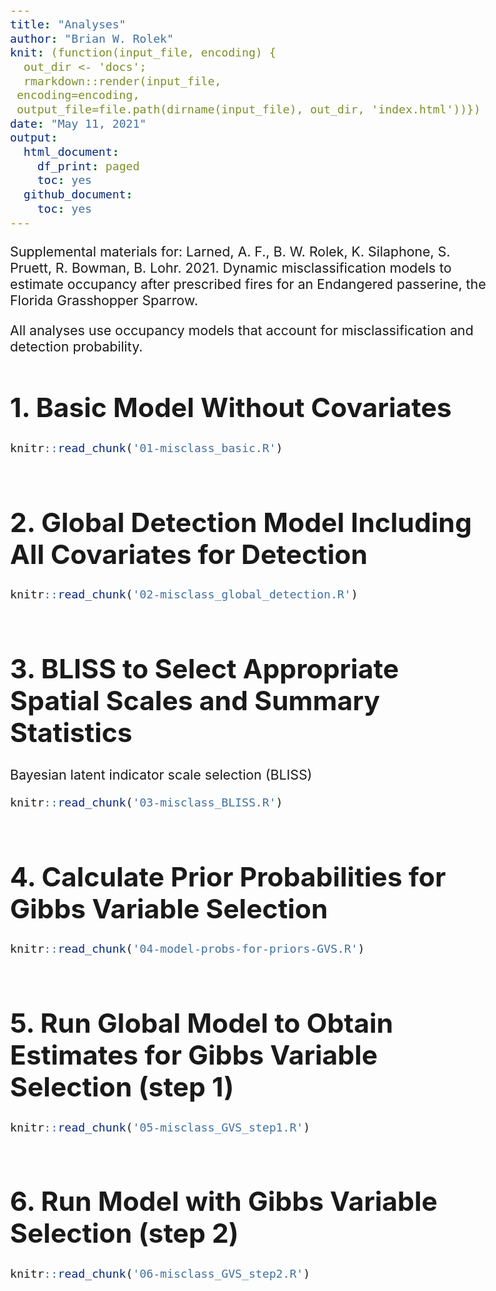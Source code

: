 ```yaml
---
title: "Analyses"
author: "Brian W. Rolek"
knit: (function(input_file, encoding) {
  out_dir <- 'docs';
  rmarkdown::render(input_file,
 encoding=encoding,
 output_file=file.path(dirname(input_file), out_dir, 'index.html'))})
date: "May 11, 2021"
output:
  html_document:
    df_print: paged
    toc: yes
  github_document:
    toc: yes
---
```


<style type="text/css">
  body{
  font-size: 16pt;
}
</style>
Supplemental materials for:
Larned, A. F., B. W. Rolek, K. Silaphone, S. Pruett, R. Bowman, B. Lohr. 2021. Dynamic misclassification models to estimate occupancy after prescribed fires for an Endangered passerine, the Florida Grasshopper Sparrow.

All analyses use occupancy models that account for misclassification and detection probability. 

# 1. Basic Model Without Covariates
```r
knitr::read_chunk('01-misclass_basic.R')
```
```r
```

# 2. Global Detection Model Including All Covariates for Detection  
```r
knitr::read_chunk('02-misclass_global_detection.R')
```
```r
```

# 3. BLISS to Select Appropriate Spatial Scales and Summary Statistics  
Bayesian latent indicator scale selection (BLISS)
```r
knitr::read_chunk('03-misclass_BLISS.R')
```
```r
```

# 4. Calculate Prior Probabilities for Gibbs Variable Selection
```r
knitr::read_chunk('04-model-probs-for-priors-GVS.R')
```
```r
```

# 5. Run Global Model to Obtain Estimates for Gibbs Variable Selection (step 1)
```r
knitr::read_chunk('05-misclass_GVS_step1.R')
```
```r
```

# 6. Run Model with Gibbs Variable Selection (step 2)
```r
knitr::read_chunk('06-misclass_GVS_step2.R')
```
```r
```